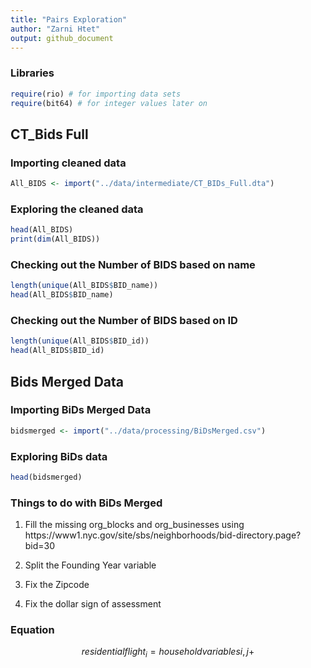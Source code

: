 ```yaml
---
title: "Pairs Exploration"
author: "Zarni Htet"
output: github_document
---
```


### Libraries 

```r
require(rio) # for importing data sets
require(bit64) # for integer values later on
```


## CT_Bids Full

### Importing cleaned data
```r
All_BIDS <- import("../data/intermediate/CT_BIDs_Full.dta")
```

### Exploring the cleaned data
```r
head(All_BIDS)
print(dim(All_BIDS))
```

### Checking out the Number of BIDS based on name
```r
length(unique(All_BIDS$BID_name))
head(All_BIDS$BID_name)
```

### Checking out the Number of BIDS based on ID
```r
length(unique(All_BIDS$BID_id))
head(All_BIDS$BID_id)
```

## Bids Merged Data

### Importing BiDs Merged Data
```r
bidsmerged <- import("../data/processing/BiDsMerged.csv")
```

### Exploring BiDs data
```r
head(bidsmerged)
```

### Things to do with BiDs Merged

1. Fill the missing org_blocks and org_businesses using
https://www1.nyc.gov/site/sbs/neighborhoods/bid-directory.page?bid=30

2. Split the Founding Year variable

3. Fix the Zipcode

4. Fix the dollar sign of assessment

### Equation

$$
residentialflight_i = householdvariables{i,j} +  
$$



